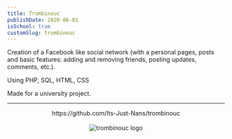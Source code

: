 ```yaml
---
title: Trombinouc
publishDate: 2020-06-01
isSchool: true
customSlug: trombinouc
---
```


Creation of a Facebook like social network (with a personal pages, posts and basic features: adding and removing friends, posting updates, comments, etc.).

Using PHP, SQL, HTML, CSS

Made for a university project.

---



<div style="text-align: center">
    <div>https://github.com/Its-Just-Nans/trombinouc</div>
    <br />
    <Image src={logo} alt="trombinouc logo" height={100}/>
</div>

